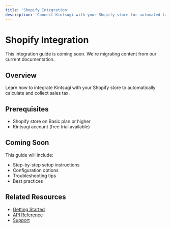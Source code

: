 ```yaml
---
title: 'Shopify Integration'
description: 'Connect Kintsugi with your Shopify store for automated tax calculation'
---
```


# Shopify Integration

<Note>
This integration guide is coming soon. We're migrating content from our current documentation.
</Note>

## Overview

Learn how to integrate Kintsugi with your Shopify store to automatically calculate and collect sales tax.

## Prerequisites

- Shopify store on Basic plan or higher
- Kintsugi account (free trial available)

## Coming Soon

This guide will include:
- Step-by-step setup instructions
- Configuration options
- Troubleshooting tips
- Best practices

## Related Resources

- [Getting Started](/docs/getting-started)
- [API Reference](/reference)
- [Support](https://trykintsugi.com/support)
